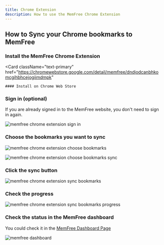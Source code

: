 ```yaml
---
title: Chrome Extension
description: How to use the MemFree Chrome Extension
---
```


## How to Sync your Chrome bookmarks to MemFree

<Steps>

### Install the MemFree Chrome Extension

<Card
    className="text-primary"
    href="https://chromewebstore.google.com/detail/memfree/dndjodcanbhkomcgihbhcejogiimdmpk"
>
    #### Install on Chrome Web Store
</Card>

### Sign in (optional)

If you are already signed in to the MemFree website, you don't need to sign in again.

<img
    className="mt-4 overflow-hidden rounded-lg border"
    src="/images/doc/extension-1.png"
    alt="memfree chrome extension sign in"
/>

### Choose the bookmarks you want to sync

<img
    className="mt-4 overflow-hidden rounded-lg border"
    src="/images/doc/extension-2.png"
    alt="memfree chrome extension choose bookmarks"
/>

<img
    className="my-4 overflow-hidden rounded-lg border"
    src="/images/doc/extension-3.png"
    alt="memfree chrome extension choose bookmarks sync"
/>

### Click the sync button

<img
    className="my-4 overflow-hidden rounded-lg border"
    src="/images/doc/extension-4.png"
    alt="memfree chrome extension sync bookmarks"
/>

### Check the progress

<img
    className="my-4 overflow-hidden rounded-lg border"
    src="/images/doc/extension-5.png"
    alt="memfree chrome extension sync bookmarks progress"
/>

### Check the status in the MemFree dashboard

You could check it in the [MemFree Dashboard Page](https://www.memfree.me/dashboard)

<img
    className="my-4 overflow-hidden rounded-lg border"
    src="/images/changelog/dashboard.png"
    alt="memfree dashboard"
/>

</Steps>
